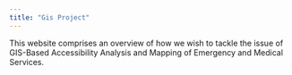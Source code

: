 ---
title: "Gis Project"
---

This website comprises an overview of how we wish to tackle the issue of GIS-Based Accessibility Analysis and Mapping of Emergency and Medical Services.
